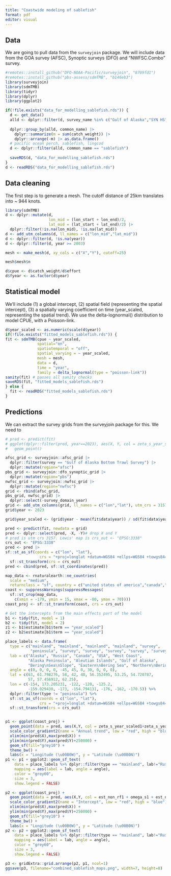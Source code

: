 ```yaml
---
title: "Coastwide modeling of sablefish"
format: pdf
editor: visual
---
```


## Data

We are going to pull data from the `surveyjoin` package. We will include data from the GOA survey (AFSC), Synoptic surveys (DFO) and "NWFSC.Combo" survey.

```r
#remotes::install_github("DFO-NOAA-Pacific/surveyjoin", "8709fd1")
#remotes::install_github("pbs-assess/sdmTMB", "b146eb3")
library(surveyjoin)
library(sdmTMB)
library(tidyr)
library(dplyr)
library(ggplot2)

if(!file.exists("data_for_modelling_sablefish.rds")) {
  d <- get_data()
  alld <- dplyr::filter(d, survey_name %in% c("Gulf of Alaska","SYN HS","SYN QCS","SYN WCHG","SYN WCVI", "NWFSC.Combo"))
  
  dplyr::group_by(alld, common_name) |>
    dplyr::summarize(m = sum(catch_weight)) |>
    dplyr::arrange(-m) |> as.data.frame()
  # pacific ocean perch, sablefish, lingcod
  d <- dplyr::filter(alld, common_name == "sablefish")
  
  saveRDS(d, "data_for_modelling_sablefish.rds")
}
d <- readRDS("data_for_modelling_sablefish.rds")
```

## Data cleaning

The first step is to generate a mesh. The cutoff distance of 25km translates into \~ 944 knots.

```r
library(sdmTMB)
d <- dplyr::mutate(d, 
                   lon_mid = (lon_start + lon_end)/2,
                   lat_mid = (lat_start + lat_end)/2) |>
  dplyr::filter(!is.na(lon_mid), !is.na(lat_mid))
d <- add_utm_columns(d, ll_names = c("lon_mid","lat_mid"))
d <- dplyr::filter(d, !is.na(year))
d <- dplyr::filter(d, year >= 2003)

mesh <- make_mesh(d, xy_cols = c("X","Y"), cutoff=25)

mesh$mesh$n

```

```r
d$cpue <- d$catch_weight/d$effort
d$fyear <- as.factor(d$year)
```

## Statistical model

We'll include (1) a global intercept, (2) spatial field (representing the spatial intercept), (3) a spatially varying coefficient on time (year_scaled, representing the spatial trend). We use the delta-lognormal() distribution to model CPUE, with a Poisson-link.

```r
d$year_scaled <- as.numeric(scale(d$year))
if(!file.exists("fitted_models_sablefish.rds")) {
fit <- sdmTMB(cpue ~ year_scaled,
              spatial="on",
              spatiotemporal = "off",
              spatial_varying = ~ year_scaled,
              mesh = mesh,
              data = d,
              time = "year",
              family = delta_lognormal(type = "poisson-link"))
sanity(fit) # passes all sanity checks
saveRDS(fit, "fitted_models_sablefish.rds")
} else {
  fit <- readRDS("fitted_models_sablefish.rds")
}
```

## Predictions

We can extract the survey grids from the surveyjoin package for this. We need to

```r
# pred <- predict(fit)
# ggplot(dplyr::filter(pred, year==2023), aes(X, Y, col = zeta_s_year_scaled1)) + 
#   geom_point()

afsc_grid <- surveyjoin::afsc_grid |>
  dplyr::filter(survey == "Gulf of Alaska Bottom Trawl Survey") |>
  dplyr::mutate(region="afsc")
pbs_grid <- surveyjoin::dfo_synoptic_grid |>
  dplyr::mutate(region="pbs")
nwfsc_grid <- surveyjoin::nwfsc_grid |>
  dplyr::mutate(region="nwfsc")
grid <- rbind(afsc_grid,
pbs_grid, nwfsc_grid) |>
  dplyr::select(-survey_domain_year)
grid <- add_utm_columns(grid, ll_names = c("lon","lat"), utm_crs = 3157)
grid$year <- 2023

grid$year_scaled <- (grid$year - mean(fit$data$year)) / sd(fit$data$year)

pred <- predict(fit, newdata = grid)
pred <- dplyr::select(pred, -X, -Y)# drop X and Y
# pred is utm crs 3157. Lewis' map is crs_out <- "EPSG:3338"
crs_out <- "EPSG:3338"
pred <- pred |>
sf::st_as_sf(coords = c("lon", "lat"),
               crs = "+proj=longlat +datum=WGS84 +ellps=WGS84 +towgs84=0,0,0") |>
  sf::st_transform(crs = crs_out)
pred <- cbind(pred, sf::st_coordinates(pred))

map_data <- rnaturalearth::ne_countries(
  scale = "medium",
  returnclass = "sf", country = c("united states of america","canada","mexico"))
coast <- suppressWarnings(suppressMessages(
  sf::st_crop(map_data,
    c(xmin = -179, ymin = 15, xmax = -80, ymax = 70))))
coast_proj <- sf::st_transform(coast, crs = crs_out)

# Get the intercepts from the main effects part of the model
b1 <- tidy(fit, model = 1)
b2 <- tidy(fit, model = 2)
z1 <- b1$estimate[b1$term == "year_scaled"]
z2 <- b2$estimate[b1$term == "year_scaled"]

place_labels <- data.frame(
  type = c("mainland", "mainland", "mainland", "mainland", "survey",
           "peninsula", "survey", "survey", "survey", "survey", "survey"),
  lab = c("Alaska", "Russia", "Canada", "USA", "West Coast",
          "Alaska Peninsula", "Aleutian Islands", "Gulf of Alaska",
          "Bering\nSea\nSlope", "Eastern\nBering Sea", "Northern\nBering Sea"),
  angle = c(0, 0, 0, 0, -45, 45, 0, 30, 0, 0, 0),
  lat = c(63, 61.798276, 58, 42, 40, 56.352495, 53.25, 54.720787,
          57, 57.456912, 62.25),
  lon = c(-154, 173.205231, -122, -120, -125.2,
          -159.029430, -173, -154.794131, -176, -162, -170.5)) %>%
  dplyr::filter(type != "peninsula") %>%
  sf::st_as_sf(coords = c("lon", "lat"),
               crs = "+proj=longlat +datum=WGS84 +ellps=WGS84 +towgs84=0,0,0") %>%
  sf::st_transform(crs = crs_out)


p1 <- ggplot(coast_proj) + 
  geom_point(data = pred, aes(X,Y, col = zeta_s_year_scaled1+zeta_s_year_scaled2+z1+z2),size=0.1) +
  scale_color_gradient2(name = "Annual trend", low = "red", high = "blue") +
  xlim(min(pred$X),max(pred$X)) +
  ylim(min(pred$Y),max(pred$Y)+250000) +
  geom_sf(fill="grey10") +
  theme_bw() +
  labs(x = "Longitude (\u00B0W)", y = "Latitude (\u00B0N)")
p1 <- p1 + ggplot2::geom_sf_text(
    data = place_labels %>% dplyr::filter(type == "mainland", lab!="Russia"),
    mapping = aes(label = lab, angle = angle),
    color = "grey60",
    size = 3,
    show.legend = FALSE)

p2 <- ggplot(coast_proj) + 
  geom_point(data = pred, aes(X,Y, col = est_non_rf1 + omega_s1 + est_non_rf2 + omega_s2),size=0.1) +
  scale_color_gradient2(name = "Intercept", low = "red", high = "blue") +
  xlim(min(pred$X),max(pred$X)) +
  ylim(min(pred$Y),max(pred$Y)+250000) +
  geom_sf(fill="grey10") +
  theme_bw() +
  labs(x = "Longitude (\u00B0W)", y = "Latitude (\u00B0N)")
p2 <- p2 + ggplot2::geom_sf_text(
    data = place_labels %>% dplyr::filter(type == "mainland", lab!="Russia"),
    mapping = aes(label = lab, angle = angle),
    color = "grey60",
    size = 3,
    show.legend = FALSE)

p3 <- gridExtra::grid.arrange(p2, p1, ncol=1)
ggsave(p3, filename="combined_sablefish_maps.png", width=7, height=8)
```
